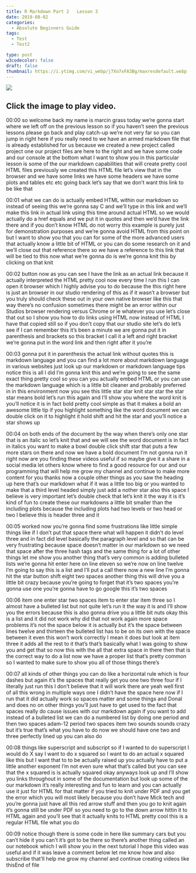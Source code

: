 ```yaml
---
title: R Markdown Part 2   Lesson 3
date: 2019-08-02
categories:
  - Absolute Beginners Guide
tags:
  - Test
  - Test2

type: post
w3codecolor: false
draft: false
thumbnail: https://i.ytimg.com/vi_webp/j7Xo7xFA3Bg/maxresdefault.webp
---
```


<a href="https://www.youtube.com/watch?v=j7Xo7xFA3Bg">
<picture><img src="https://i.ytimg.com/vi_webp/j7Xo7xFA3Bg/maxresdefault.webp"></picture>
</a>



## Click the image to play video.



00:00
so welcome back my name is marcin grass today we're gonna start where we left
off on the previous lesson so if you haven't seen the previous lessons please
go back and play catch-up we're not very far so you can jump in
right here if you really need to we have an armed markdown file that is already
established for us because we created a new project called project one our
project files are here to the right and we have some code and our console at the
bottom what I want to show you in this particular lesson is some of the our
markdown capabilities that will create pretty cool HTML files previously we
created this HTML file let's view that in the browser and we have some links we
have some headers we have some plots and
tables etc etc going back let's say that we don't want this link to be like that

00:01
what we can do is actually embed HTML within our markdown so instead of seeing
this we're gonna say C and we'll type in this link and we'll make this link in
actual link using this time around actual HTML so we would actually do a
href equals and we put it in quotes and then we'd have the link there and if you
don't know HTML do not worry this example is purely just for demonstration
purposes and we're gonna avoid HTML from this point on but I want to show you
that you can for some of the more advanced users that actually know a
little bit of HTML or you can do some research on it and we'll close out that
reference there so we have a reference to this link that will be tied to this
now what we're gonna do is we're gonna knit this by clicking on that knit

00:02
button now as you can see I have the link as an actual link because it
actually interpreted the HTML pretty cool now every time I run this I can
open it browser which I highly advise you to do
because the this right here is just an browser in our studio rendering of this
as if it wasn't a browser but you truly should check these out in your own
native browser like this that way there's no confusion sometimes there
might be an error within our Studios browser rendering versus Chrome or ie
whatever you use let's close that out so I show you how to do links using HTML
now instead of HTML I have that copied still so if you don't copy that our
studio site let's do let's see if I can remember this it's been a minute we are
gonna put it in parenthesis and brackets so this bracket I call it a left and
right bracket we're gonna put in the word link and then right after it you're

00:03
gonna put it in parenthesis the actual link without quotes this is markdown
language and you can find a lot more about markdown language in various
websites just look up our markdown or markdown language tips notice this is
all I did I'm gonna knit this and we're going to see the same exact thing pretty
cool so you can you actually embed HTML or you can use the markdown language
which is a little bit cleaner and probably preferred in in this
environment now you see this little star star knit star star the star star means
bold let's run this again and I'll show you where the word knit is you'll notice
it is in fact bold pretty cool simple as that it makes a bold an awesome little
tip if you highlight something like the word document we can double click on it
to highlight it hold shift and hit the star and you'll notice a star shows up

00:04
on both ends of the document by the way when there's only one star that is an
italic so let's knit that and we will see the word document is in fact in
italics you want to make a bowl double click shift star that puts a few
more stars on there and now we have a bold
document I'm not gonna run it right now are you finding these videos useful if
so maybe give it a share in a social media let others know where to find a
good resource for our and our programming that will help me grow my
channel and continue to make more content for you thanks now a couple
other things as you saw the heading up here that's our markdown what if it was
a little too big or you wanted to make that a third level headed simply just
add a nother star also this space I believe is very important let's double
check that let's knit it the way it is it's kind of fun to create these our
markdowns a little bit smaller than the including plots because the including
plots had two levels or two head or two I believe this is header three and it

00:05
worked now you're gonna find some frustrations like little simple things
like if I don't put that space there what will happen
it didn't do level three and in fact did level basically the paragraph level and
so that can be very frustrating because space doesn't matter in our markdown so
we need that space after the three hash tags and the same thing for a lot of
other things let me show you another thing that's very common is adding
bulleted lists we're gonna hit enter here on line eleven so we're now on line
twelve I'm going to say this is a list and I'll put a call there now a new line
I'm gonna hit the star button shift eight two spaces another thing this will
drive you a little bit crazy because you're going to forget that it's two
spaces you're gonna use one you're gonna have to go google this it's two spaces

00:06
item one enter star two spaces item to enter star item three so I almost have a
bulleted list but not quite let's run it the way it is and I'll show you the
errors because this is also gonna drive you a little bit nuts okay this is a
list and it did not work why did that not work again more space problems it's
not the space below it is actually but it's the space between lines twelve and
thirteen the bulleted list has to be on its own
with the space between it even this won't work correctly I mean it does but
look at item three it adds all the rest to it that's that's basically what I was
going to show you and get that so now this with the all that extra space in
there then that is the correct way to do a list now we have a proper list that's
pretty common so I wanted to make sure to show you all of those things there's

00:07
all kinds of other things you can do like a horizontal rule which is four
dashes but again it's the spaces that really get you one two three four
if I literally just run this I don't believe that it will work there are yeah
well first of all this wrong in multiple ways one I didn't have the space here
now if I run that it did actually work so spaces matter and some things and
Donal and does no on other things you'll just have to get used to the fact that
spaces really do cause issues with our markdown again if you want to add
instead of a bulleted list we can do a numbered list by doing one period and
then two spaces adam-12 period two spaces item two sounds sounds
crazy but it's true that's what you have to do now we should have one two and
three perfectly lined up you can also do

00:08
things like superscript and subscript so
if I wanted to do superscript I would do X say I want to do x squared so I want
to do an actual x squared like this but I want that to to be actually raised up
you actually have to put a little another exponent I'm not even sure what
that's called but you can see that the x squared is is actually squared okay
anyways look up and I'll show you links throughout in some of the documentation
but look up some of the our markdown it's really interesting and fun to learn
and you can actually use it just for HTML for that matter
if you tried to knit under PDF and you get the error which you will most likely
because you don't have Mick tech and you're gonna just have all this red
arrow stuff and then you go to knit again it's gonna still be under PDF so
you need to go to the down arrow hittin it to HTML again and you'll see that it
actually knits to HTML pretty cool this is a regular HTML file what you do

00:09
notice though there is some code in here like summary cars but you can't hide it
you can't it's got to be there so there's another thing called an our notebook
which I will show you in the next tutorial I hope this video was useful
and if it was leave a comment below let me know how and also subscribe that'll
help me grow my channel and continue creating videos like thisEnd of file


